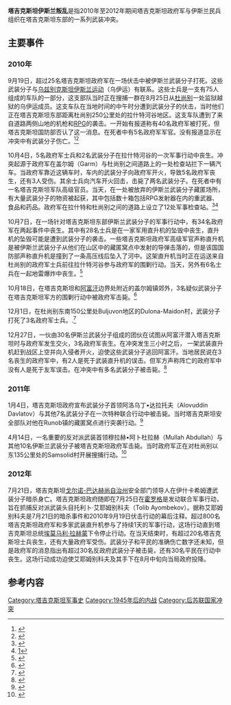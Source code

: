 {{Infobox military conflict 
|conflict=塔吉克斯坦伊斯兰叛乱 
|date=2010年9月19日至2012年8月
|place=塔吉克斯坦
|status=塔吉克斯坦政府军击毙多名反对派武装分子，并成功迫使武装分子领导人在2012年8月投降。自2012年以来该国再也没有敌对武装行动发生。 
|combatant1=[[File:Flag_of_Tajikistan.svg|23px]] 塔吉克斯坦当局政府
*塔吉克斯坦陆军
|combatant2=[[File:Flag_of_Jihad.svg|23px]] 塔吉克斯坦联合反对派
*[[乌兹别克斯坦伊斯兰运动|乌兹别克斯坦伊斯兰运动]] 
|commander1=[[埃莫马利·拉赫蒙|埃莫马利·拉赫蒙]]
|commander2=托利卜·艾耶姆别科夫（Tolib Ayombekov）（投降）<br>阿洛乌丁·达拉托夫（Alovuddin Davlatov）（被击毙）<br>穆拉赫·阿卜杜拉赫（Mullah Abdullah）（被击毙）<br>Mirzokhudzha Akhmadov
|strength1=10,000人
|strength2=未知 
|casualties1=69-84 人丧生 <small>（2010年）</small><br />20人丧生<small>（2010年）</small>
|casualties2=55人以上被击毙
}}
{{Campaignbox 後蘇聯國家衝突}}

'''塔吉克斯坦伊斯兰叛乱'''是指2010年至2012年期间塔吉克斯坦政府军与伊斯兰民兵组织在塔吉克斯坦东部的一系列武装冲突。

==主要事件==

===2010年===

9月19日，超过25名塔吉克斯坦政府军在一场伏击中被伊斯兰武装分子打死。这些武装分子与[[乌兹别克斯坦伊斯兰运动|乌兹别克斯坦伊斯兰运动]]（乌伊运）有联系。这些士兵是一支有75人组成的车队的一部分，这支部队当时正在搜捕一群在8月25日从[[杜尚别|杜尚别]]一处监狱越狱的乌伊运成员。这支车队在当地时间的中午时分遭到武装分子的伏击，当时他们正在塔吉克斯坦东部距离杜尚别250公里处的拉什特河谷地区。这支车队遭到了来自道路两侧山地的机枪和[[火箭推进榴弹|RPG]]的袭击。一开始有报道称有40名政府军被打死，但塔吉克斯坦国防部否认了这一消息。在死者中有5名政府军军官。没有报道显示在冲突中有武装分子伤亡。<ref>{{cite web |url=http://www.bbc.co.uk/news/world-asia-pacific-11565443 |title=BBC News - Tajikistan says restive east is under control |publisher=Bbc.co.uk |date=2010-10-18 |accessdate=2013-10-15 |archive-date=2013-11-15 |archive-url=https://web.archive.org/web/20131115193229/http://www.bbc.co.uk/news/world-asia-pacific-11565443 |dead-url=no }}</ref><ref>{{cite web|author= |url=http://www.rferl.org/content/Tajikistan_Blames_Islamist_Militiants_For_Attack/2162831.html |title=Tajikistan Blames Islamist Militants For Attack That Killed 25 Soldiers |publisher=Rferl.org |date= |accessdate=2013-10-15}}</ref>

10月4日，5名政府军士兵和2名武装分子在拉什特河谷的一次军事行动中丧生。冲突起源于政府军在盖尔姆（Garm）与杜尚别之间道路上的一处检查站拦下一辆汽车。当政府军靠近这辆车时，车内的武装分子向政府军开火，导致5名政府军丧生，还有3人受伤。其余士兵向汽车开火回击，击毙了两名武装分子。在死者中有一名塔吉克斯坦军队高级官员。当天，在一处被放弃的伊斯兰武装分子藏匿场所，有大量武装分子的物资被起获，其中包括数十箱包括RPG发射器在内的重武器、食品和药品。政府军在拉什特和杜尚别之间的道路上设立了12处军事检查站。<ref>{{cite web |author= |url=http://www.rferl.org/content/Worries_Grow_As_Tajik_Government_Continues_Operation_Against_Militants_/2176159.html |title=Worries Grow As Tajik Government Continues Operation Against Militants |publisher=Rferl.org |date=2010-10-04 |accessdate=2013-10-15 |archive-date=2016-03-03 |archive-url=https://web.archive.org/web/20160303213155/http://www.rferl.org/content/Worries_Grow_As_Tajik_Government_Continues_Operation_Against_Militants_/2176159.html |dead-url=no }}</ref><ref>[http://www.news.huanet.com/english2010/world/2010-10/04/c_13542447.htm]{{dead link|date=2017年12月 |bot=InternetArchiveBot |fix-attempted=yes }} </ref>

10月7日，在一场针对塔吉克斯坦东部伊斯兰武装分子的军事行动中，有34名政府军在两起事件中丧生。其中有28名士兵是在一家军用直升机的坠毁中丧生，直升机的坠毁可能是遭到武装分子的袭击。一些塔吉克斯坦政府军高级军官声称直升机是被伊斯兰武装分子从他们在山区中的藏匿窝点中发射的导弹击落的，但是该国国防部声称直升机是撞到了一条高压线后坠入了河中。这架直升机当时正在运送来自杜尚别的政府军士兵前往拉什特河谷参与政府军的围剿行动。当天，另外有6名士兵在一起地雷爆炸中丧生。<ref>{{cite web |url=http://www.spacewar.com/reports/Philippines_Investigating_chopper_tender_999.html |title=存档副本 |accessdate=2013-03-16 |deadurl=yes |archiveurl=https://archive.is/20101012134932/http://www.spacewar.com/reports/Philippines_Investigating_chopper_tender_999.html |archivedate=2010-10-12 }}</ref>

10月18日，在塔吉克斯坦和[[阿富汗|阿富汗]]边界处附近的盖尔姆镇郊外，3名疑似武装分子在塔吉克斯坦军方的围剿行动中被政府军击毙。<ref>{{cite web |url=http://www.rferl.org/content/Tajikistan_Says_Kills_Three_Suspected_Islamist_Militants/2193377.html |title=Tajikistan Says Kills Three Suspected Islamist Militants |publisher=Rferl.org |date=2010-10-18 |accessdate=2013-10-15 |archive-date=2013-11-06 |archive-url=https://web.archive.org/web/20131106020716/http://www.rferl.org/content/Tajikistan_Says_Kills_Three_Suspected_Islamist_Militants/2193377.html |dead-url=no }}</ref>

12月1日，在杜尚别东南150公里处Buljuvon地区的Dulona-Maidon村，武装分子打死了3名政府军士兵。.<ref>{{cite web |url=http://www.rferl.org/content/tajikistan_militants/2237957.html |title=Tajik Forces Search For Armed Militants After Deaths |publisher=Rferl.org |date=2010-12-03 |accessdate=2013-10-15 |archive-date=2016-03-04 |archive-url=https://web.archive.org/web/20160304054628/http://www.rferl.org/content/tajikistan_militants/2237957.html |dead-url=no }}</ref>

12月27日，一伙由30名伊斯兰武装分子组成的团伙在试图从阿富汗潜入塔吉克斯坦时与政府军发生交火，3名政府军丧生。在冲突发生三小时之后， 一架武装直升机赶到战区上空并向入侵者开火，迫使这些武装分子逃回阿富汗。当地居民说在3名丧生的政府军中，有2人是死于武装直升机的误击。但军方声称阵亡的政府军中没有人是死于友军误击。在冲突中有多名武装分子被击毙。<ref>{{cite web |url=http://www.rferl.org/content/tajikistan_afghanistan_border_gun_battle/2266322.html |title=Tajik Guards Killed In Fight On Afghan Border |publisher=Rferl.org |date=2011-01-03 |accessdate=2013-10-15 |archive-date=2016-03-04 |archive-url=https://web.archive.org/web/20160304055309/http://www.rferl.org/content/tajikistan_afghanistan_border_gun_battle/2266322.html |dead-url=no }}</ref>

===2011年===

1月4日，塔吉克斯坦政府宣布武装分子首领阿洛乌丁•达拉托夫（Alovuddin Davlatov）与其他7名武装分子在一次特种联合行动中被击毙。当时塔吉克斯坦安全部队对他在Runob镇的藏匿窝点进行突袭行动。<ref>{{cite web |url=http://www.rferl.org/content/tajik_video/2296193.html |title=Video Allegedly Shows Tajik Fighter Who Officials Say Was Killed |publisher=Rferl.org |date=2011-02-03 |accessdate=2013-10-15 |archive-date=2016-03-04 |archive-url=https://web.archive.org/web/20160304061218/http://www.rferl.org/content/tajik_video/2296193.html |dead-url=no }}</ref>

4月14日，一名重要的反对派武装首领穆拉赫•阿卜杜拉赫（Mullah Abdullah）与其他10名伊斯兰武装分子被塔吉克斯坦政府军击毙。当时政府军正在对杜尚别以东135公里处的Samsolid村开展搜捕行动。<ref>{{cite web |url=http://www.rferl.org/content/tajikistan_says_militant_leader_killed/3558497.html |title=Tajikistan Claims Militant Leader Killed |publisher=Rferl.org |date=2011-04-15 |accessdate=2013-10-15 |archive-date=2016-03-08 |archive-url=https://web.archive.org/web/20160308160537/http://www.rferl.org/content/tajikistan_says_militant_leader_killed/3558497.html |dead-url=no }}</ref>

===2012年===
{{main|2012年戈尔诺-巴达赫尚冲突}}

7月21日，塔吉克斯坦[[戈尔诺-巴达赫尚自治州|戈尔诺-巴达赫尚自治州]]安全部门领导人在伊什卡希姆遭武装分子暗杀身亡。塔吉克斯坦政府随即在7月25日在[[霍罗格|霍罗格]]是发动联合军事行动，旨在抓捕反对派武装头目托利卜·艾耶姆别科夫（Tolib Ayombekov）。据称艾耶姆别科夫是7月21日的暗杀事件和2010年9月19日伏击行动的幕后注释。超过800名塔吉克斯坦政府军和多家武装直升机参与了持续1天的军事行动，这场行动直到塔吉克斯坦总统[[埃莫马利·拉赫蒙|埃莫马利·拉赫蒙]]下令停止行动。在当天结束时，有超过20名塔吉克斯坦士兵丧生，还有大量政府军受伤。武装分子和平民的准确伤亡数字还未知，但是政府军的消息指出有超过30名反政府武装分子被击毙，还有30名平民在行动中丧生。这场行动成功迫使艾耶姆别科夫及其手下在8月中旬向当局政府投降。

==参考内容==
{{Reflist|2}}

[[Category:塔吉克斯坦军事史|Category:塔吉克斯坦军事史]]
[[Category:1945年后的内战|Category:1945年后的内战]]
[[Category:后苏联国家冲突|Category:后苏联国家冲突]]